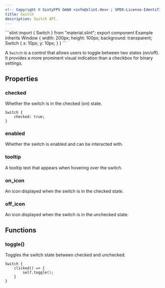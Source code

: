 ```yaml
---
<!-- Copyright © SixtyFPS GmbH <info@slint.dev> ; SPDX-License-Identifier: MIT -->
title: Switch
description: Switch API.
---
```



<CodeSnippetMD imagePath="" imageWidth="0" imageHeight="0" imageAlt="">
```slint
import { Switch } from "material.slint";
export component Example inherits Window {
    width: 200px;
    height: 100px;
    background: transparent;
    Switch {
        x: 10px;
        y: 10px;
    }
}
```
</CodeSnippetMD>

A `Switch` is a control that allows users to toggle between two states (on/off). It provides a more prominent visual indication than a checkbox for binary settings.

## Properties

### checked
<SlintProperty propName="checked" typeName="bool" propertyVisibility="in-out">
Whether the switch is in the checked (on) state.

```slint "checked: true;"
Switch {
    checked: true;
}
```
</SlintProperty>

### enabled
<SlintProperty propName="enabled" typeName="bool" defaultValue="true">
Whether the switch is enabled and can be interacted with.
</SlintProperty>

### tooltip
<SlintProperty propName="tooltip" typeName="string">
A tooltip text that appears when hovering over the switch.
</SlintProperty>

### on_icon
<SlintProperty propName="on_icon" typeName="image">
An icon displayed when the switch is in the checked state.
</SlintProperty>

### off_icon
<SlintProperty propName="off_icon" typeName="image">
An icon displayed when the switch is in the unchecked state.
</SlintProperty>

## Functions

### toggle()
Toggles the switch state between checked and unchecked.

```slint {2-4}
Switch {
    clicked() => {
        self.toggle();
    }
}
``` 